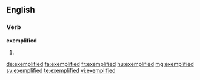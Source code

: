 ==English==

===Verb===
'''exemplified'''

# {{past of|exemplify}}

[[de:exemplified]]
[[fa:exemplified]]
[[fr:exemplified]]
[[hu:exemplified]]
[[mg:exemplified]]
[[sv:exemplified]]
[[te:exemplified]]
[[vi:exemplified]]